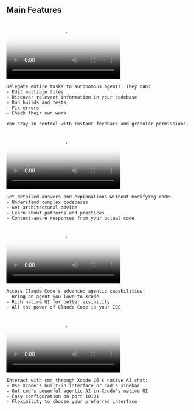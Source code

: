 ## Main Features

<Tabs>
  <Tab title="Agent Mode">
    <video
      controls
      className="w-full"
      poster="/assets/videos/agent-mode.jpg"
    >
      <source src="https://github.com/getcmd-dev/public-website/raw/refs/heads/main/src/assets/agent-mode.mov" />
    </video>

    Delegate entire tasks to autonomous agents. They can:
    - Edit multiple files
    - Discover relevant information in your codebase
    - Run builds and tests
    - Fix errors
    - Check their own work

    You stay in control with instant feedback and granular permissions.
  </Tab>

  <Tab title="Chat Mode">
    <video
      controls
      className="w-full"
      poster="/assets/videos/chat-mode.jpg"
    >
      <source src="https://github.com/getcmd-dev/public-website/raw/refs/heads/main/src/assets/chat-mode.mov" />
    </video>

    Get detailed answers and explanations without modifying code:
    - Understand complex codebases
    - Get architectural advice
    - Learn about patterns and practices
    - Context-aware responses from your actual code
  </Tab>

  <Tab title="Claude Code">
    <video
      controls
      className="w-full"
      poster="/assets/videos/claude-code.jpg"
    >
      <source src="https://github.com/getcmd-dev/public-website/raw/refs/heads/main/src/assets/claude-code.mov" />
    </video>

    Access Claude Code's advanced agentic capabilities:
    - Bring an agent you love to Xcode
    - Rich native UI for better visibility
    - All the power of Claude Code in your IDE
  </Tab>

  <Tab title="Xcode 26 Integration">
    <video
      controls
      className="w-full"
      poster="/assets/videos/xcode26-demo.jpg"
    >
      <source src="https://github.com/getcmd-dev/public-website/raw/refs/heads/main/src/assets/xcode26-demo.mov" />
    </video>

    Interact with cmd through Xcode 26's native AI chat:
    - Use Xcode's built-in interface or cmd's sidebar
    - Get cmd's powerful agentic AI in Xcode's native UI
    - Easy configuration on port 10101
    - Flexibility to choose your preferred interface
  </Tab>
</Tabs>
